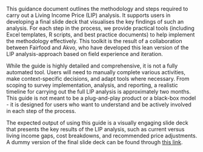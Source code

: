 This guidance document outlines the methodology and steps required to carry out a Living Income Price (LIP) analysis. It supports users in developing a final slide deck that visualises the key findings of such an analysis. For each step in the process, we provide practical tools (including Excel templates, R scripts, and best practice documents) to help implement the methodology effectively. This toolkit is the result of a collaboration between Fairfood and Akvo, who have developed this lean version of the LIP analysis-approach based on field experience and iteration.

While the guide is highly detailed and comprehensive, it is not a fully automated tool. Users will need to manually complete various activities, make context-specific decisions, and adapt tools where necessary. From scoping to survey implementation, analysis, and reporting, a realistic timeline for carrying out the full LIP analysis is approximately two months. This guide is not meant to be a plug-and-play product or a black-box model \- it is designed for users who want to understand and be actively involved in each step of the process.

The expected output of using this guide is a visually engaging slide deck that presents the key results of the LIP analysis, such as current versus living income gaps, cost breakdowns, and recommended price adjustments. A dummy version of the final slide deck can be found through [this link](https://www.canva.com/design/DAGqCK1v2pc/wToFqfck3VRO03SNq7jH7g/view?utm_content=DAGqCK1v2pc&utm_campaign=designshare&utm_medium=link2&utm_source=uniquelinks&utlId=h5af1444f09). 